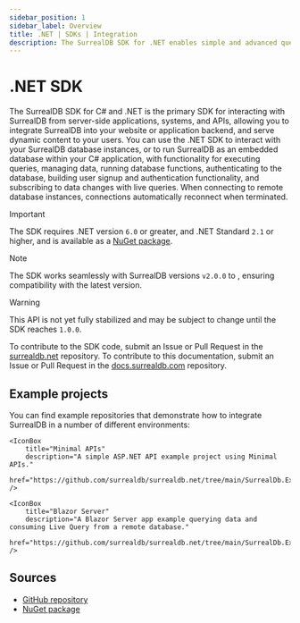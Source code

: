 ```yaml
---
sidebar_position: 1
sidebar_label: Overview
title: .NET | SDKs | Integration
description: The SurrealDB SDK for .NET enables simple and advanced querying of a remote or embedded database.
---
```



# .NET SDK

The SurrealDB SDK for C# and .NET is the primary SDK for interacting with SurrealDB from server-side applications, systems, and APIs, allowing you to integrate SurrealDB into your website or application backend, and serve dynamic content to your users. You can use the .NET SDK to interact with your SurrealDB database instances, or to run SurrealDB as an embedded database within your C# application, with functionality for executing queries, managing data, running database functions, authenticating to the database, building user signup and authentication functionality, and subscribing to data changes with live queries. When connecting to remote database instances, connections automatically reconnect when terminated.

> [!IMPORTANT]
> The SDK requires .NET version `6.0` or greater, and .NET Standard `2.1` or higher, and is available as a [NuGet package](https://www.nuget.org/packages/SurrealDb.Net).

> [!NOTE]
> The SDK works seamlessly with SurrealDB versions `v2.0.0` to <Version />, ensuring compatibility with the latest version.

> [!WARNING]
> This API is not yet fully stabilized and may be subject to change until the SDK reaches `1.0.0`.

To contribute to the SDK code, submit an Issue or Pull Request in the [surrealdb.net](https://github.com/surrealdb/surrealdb.net) repository. To contribute to this documentation, submit an Issue or Pull Request in the [docs.surrealdb.com](https://github.com/surrealdb/docs.surrealdb.com) repository.

## Example projects

You can find example repositories that demonstrate how to integrate SurrealDB in a number of different environments:

<Boxes>
    <IconBox
        title="Console App"
        description="A simple Console app example using the .NET SDK for SurrealDB."
        href="https://github.com/surrealdb/surrealdb.net/tree/main/SurrealDb.Examples.Console"
    />

    <IconBox
        title="Minimal APIs"
        description="A simple ASP.NET API example project using Minimal APIs."
        href="https://github.com/surrealdb/surrealdb.net/tree/main/SurrealDb.Examples.MinimalApis"
    />

    <IconBox
        title="Blazor Server"
        description="A Blazor Server app example querying data and consuming Live Query from a remote database."
        href="https://github.com/surrealdb/surrealdb.net/tree/main/SurrealDb.Examples.Blazor.Server"
    />
</Boxes>

## Sources

- [GitHub repository](https://github.com/surrealdb/surrealdb.net)
- [NuGet package](https://nuget.org/packages/surrealdb.net)

